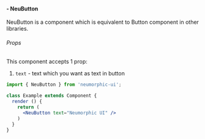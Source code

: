 #### - NeuButton
NeuButton is a component which is equivalent to Button component in other libraries.

###### Props
This component accepts 1 prop:

1. `text` - text which you want as text in button

```jsx
import { NeuButton } from 'neumorphic-ui';

class Example extends Component {
  render () {
    return (
      <NeuButton text="Neumorphic UI" />
    )
  }
}
```